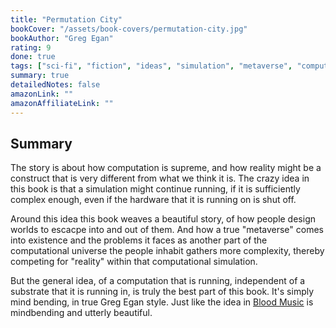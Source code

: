 ```yaml
---
title: "Permutation City"
bookCover: "/assets/book-covers/permutation-city.jpg"
bookAuthor: "Greg Egan"
rating: 9
done: true
tags: ["sci-fi", "fiction", "ideas", "simulation", "metaverse", "computation", "reality", "philosophy"]
summary: true
detailedNotes: false
amazonLink: ""
amazonAffiliateLink: ""
---
```


## Summary

The story is about how computation is supreme, and how reality might be a construct that is very different from what we think it is. The crazy idea in this book is that a simulation might continue running, if it is sufficiently complex enough, even if the hardware that it is running on is shut off. 

Around this idea this book weaves a beautiful story, of how people design worlds to escacpe into and out of them. And how a true "metaverse" comes into existence and the problems it faces as another part of the computational universe the people inhabit gathers more complexity, thereby competing for "reality" within that computational simulation. 

But the general idea, of a computation that is running, independent of a substrate that it is running in, is truly the best part of this book. It's simply mind bending, in true Greg Egan style. Just like the idea in [Blood Music](/booknotes/blood-music) is mindbending and utterly beautiful.